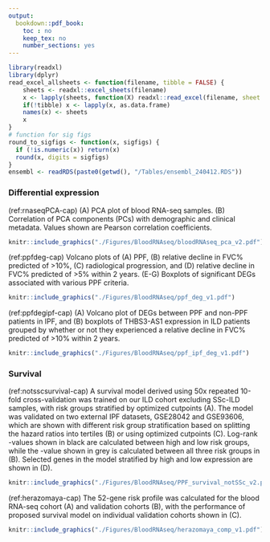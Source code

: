 ```yaml
---
output:
  bookdown::pdf_book:
    toc : no
    keep_tex: no
    number_sections: yes
---
```


```r
library(readxl) 
library(dplyr)
read_excel_allsheets <- function(filename, tibble = FALSE) {
    sheets <- readxl::excel_sheets(filename)
    x <- lapply(sheets, function(X) readxl::read_excel(filename, sheet = X))
    if(!tibble) x <- lapply(x, as.data.frame)
    names(x) <- sheets
    x
}
# function for sig figs
round_to_sigfigs <- function(x, sigfigs) {
  if (!is.numeric(x)) return(x)  
  round(x, digits = sigfigs)
}
ensembl <- readRDS(paste0(getwd(), "/Tables/ensembl_240412.RDS"))
```

<!-- This section is mandatory! -->
\captionsetup{width=6.5in} <!-- makes table caption stays in margins -->

### Differential expression

(ref:rnaseqPCA-cap) \textbf{Principal component analysis (PCA) of blood RNA-seq cohort.} (A) PCA plot of blood RNA-seq samples. (B) Correlation of PCA components (PCs) with demographic and clinical metadata. Values shown are Pearson correlation coefficients. 

```r
knitr::include_graphics("./Figures/BloodRNAseq/bloodRNAseq_pca_v2.pdf")
```

\begin{singlespace}
\pagebreak

(ref:ipfvsssc-cap) \textbf{List of top 50 differentially expressed genes between IPF and SSc-ILD.} Results shown are adjusted for race. 

```r
deg_table <- read_excel_allsheets(here::here('Tables', 'BloodRNAseq', "DEG_diagnosis_race_240529.xlsx"))
IPFSSc <- deg_table[["IPFvsSSc"]]
gene_key <- biomaRt::getBM(attributes=c('ensembl_gene_id', 'chromosome_name'), 
      filters = 'ensembl_gene_id', 
      values = IPFSSc$`ensembl_gene_id`,
      mart = ensembl)

IPFSSc <- IPFSSc %>%
  filter(!ensembl_gene_id %in% (gene_key %>% filter(chromosome_name =="Y") %>% pull(ensembl_gene_id))) %>%
  mutate_at(c("logFC","adj.P.Val"), round_to_sigfigs, sigfigs = 3) %>%
  mutate(P.Value=formatC(P.Value, format = "e", digits=2)) %>%
  dplyr::select(ensembl_gene_id, hgnc_symbol, logFC, P.Value, adj.P.Val)

colnames(IPFSSc) <- c("Ensembl ID","Gene","(ref:logfc)", "(ref:p-it)-value", "FDR")

kableExtra::kbl(
  IPFSSc %>% head(n=50),
  longtable = T,
  format = 'latex',
  booktabs = T, 
  #linesep = "",
  align = "llrcc",
  caption="(ref:ipfvsssc-cap)") %>%
  column_spec(c(1), width="1.2in") %>%
  column_spec(c(2), width="0.7in") %>%
  column_spec(c(3), width="0.6in") %>%
  column_spec(c(4), width="0.6in") %>%
  column_spec(c(5), width="0.6in") %>%
  kableExtra::kable_styling(full_width = F) %>%
  #kableExtra::kable_styling(latex_options = "scale_down") #%>% 
  kableExtra::kable_styling(latex_options = c("HOLD_position", "repeat_header"), font_size = 8) # ensures the table isn't "floated" and pins it to the current location
```

\pagebreak

(ref:ipfsscpathway-cap) \textbf{Top 20 pathways associated with up- and down-regulated SSc-ILD vs IPF differentially expressed genes.} 

```r
sscvsipf_up <- read_xlsx(here::here('Tables', 'BloodRNAseq', "SScvsIPF_up_pathways.xlsx"))
sscvsipf_down <- read_xlsx(here::here('Tables', 'BloodRNAseq', "SScvsIPF_down_pathways.xlsx"))
sscvsipf_up <- sscvsipf_up %>% filter(subcollection %in% c( "GO Biological Process", "Hallmark", "Reactome Pathways", "KEGG Pathways") | collection %in% c("TISSUES"))
sscvsipf_down <- sscvsipf_down %>% filter(subcollection %in% c( "GO Biological Process", "Hallmark", "Reactome Pathways", "KEGG Pathways") | collection %in% c("TISSUES"))

kableExtra::kbl(
  rbind(
    sscvsipf_up %>% mutate(Direction="SSc-ILD Up") %>% dplyr::select(Direction, geneset, fdr) %>% slice(1:20),
    sscvsipf_down %>% mutate(Direction="SSc-ILD Down") %>% dplyr::select(Direction, geneset, fdr) %>% slice(1:20)
      ) %>% 
    mutate(fdr=formatC(fdr, format = "e", digits=2)) %>%
    mutate(geneset = gsub("_", " ", geneset)) %>%
    rename(Pathway = geneset) %>% rename(FDR=fdr),
  longtable = T,
  format = 'latex',
  booktabs = T, 
  #linesep = "",
  align = "llc",
  caption="(ref:ipfsscpathway-cap)") %>%
  column_spec(column=1, width="1.0in") %>%
  column_spec(column=2, width="4.5in") %>%
  kableExtra::kable_styling(full_width = F) %>%
  #kableExtra::kable_styling(latex_options = "scale_down") #%>% 
  kableExtra::kable_styling(latex_options = c("HOLD_position", "repeat_header"), font_size = 8) # ensures the table isn't "floated" and pins it to the current location
```

\pagebreak

(ref:ILDdeg-cap) \textbf{List of top 5 differentially expressed genes between various ILD subtypes.} Results shown are adjusted for race. 

```r
ild_deg <- rbind(
  deg_table[["IPFvsHP"]] %>% 
    mutate(Comparison = "IPF vs HP") %>% 
    mutate_at(c("logFC","adj.P.Val"), round_to_sigfigs, sigfigs = 3) %>%
    mutate(P.Value=formatC(P.Value, format = "e", digits=2)) %>%
    dplyr::select(Comparison, ensembl_gene_id, hgnc_symbol, logFC, P.Value, adj.P.Val) %>% head(n=5),
  deg_table[["HPvsSScILD"]] %>% 
    mutate(Comparison = "HP vs SSc-ILD") %>% 
    mutate_at(c("logFC","adj.P.Val"), round_to_sigfigs, sigfigs = 3) %>%
    mutate(P.Value=formatC(P.Value, format = "e", digits=2)) %>%
    dplyr::select(Comparison, ensembl_gene_id, hgnc_symbol, logFC, P.Value, adj.P.Val) %>% head(n=5),  
  deg_table[["IPFvsIPAF"]] %>% 
    mutate(Comparison = "IPF vs IPAF") %>% 
    mutate_at(c("logFC","adj.P.Val"), round_to_sigfigs, sigfigs = 3) %>%
    mutate(P.Value=formatC(P.Value, format = "e", digits=2)) %>%
    dplyr::select(Comparison, ensembl_gene_id, hgnc_symbol, logFC, P.Value, adj.P.Val) %>% head(n=5),  
  deg_table[["SScILDvsIPAF"]] %>% 
    mutate(Comparison = "SSc-ILD vs IPAF") %>% 
    mutate_at(c("logFC","adj.P.Val"), round_to_sigfigs, sigfigs = 3) %>%
    mutate(P.Value=formatC(P.Value, format = "e", digits=2)) %>%
    dplyr::select(Comparison, ensembl_gene_id, hgnc_symbol, logFC, P.Value, adj.P.Val) %>% head(n=5),  
  deg_table[["IPFvsRA"]] %>% 
    mutate(Comparison = "IPF vs RA-ILD") %>% 
    mutate_at(c("logFC","adj.P.Val"), round_to_sigfigs, sigfigs = 3) %>%
    mutate(P.Value=formatC(P.Value, format = "e", digits=2)) %>%
    dplyr::select(Comparison, ensembl_gene_id, hgnc_symbol, logFC, P.Value, adj.P.Val) %>% head(n=5),  
  deg_table[["HPvsRA"]] %>% 
    mutate(Comparison = "HP vs RA-ILD") %>% 
    mutate_at(c("logFC","adj.P.Val"), round_to_sigfigs, sigfigs = 3) %>%
    mutate(P.Value=formatC(P.Value, format = "e", digits=2)) %>%
    dplyr::select(Comparison, ensembl_gene_id, hgnc_symbol, logFC, P.Value, adj.P.Val) %>% head(n=5),  
  deg_table[["SScILDvsRA"]] %>% 
    mutate(Comparison = "SSc-ILD vs RA-ILD") %>% 
    mutate_at(c("logFC","adj.P.Val"), round_to_sigfigs, sigfigs = 3) %>%
    mutate(P.Value=formatC(P.Value, format = "e", digits=2)) %>%
    dplyr::select(Comparison, ensembl_gene_id, hgnc_symbol, logFC, P.Value, adj.P.Val) %>% head(n=5)
)

colnames(ild_deg) <- c("Comparison","Ensembl ID","Gene","(ref:logfc)", "(ref:p-it)-value", "FDR")

kableExtra::kbl(
  ild_deg,
  longtable = T,
  format = 'latex',
  booktabs = T, 
  #linesep = "",
  align = "llrcc",
  caption="(ref:ILDdeg-cap)") %>%
  column_spec(c(1), width="1.3in") %>%
  column_spec(c(2), width="1.2in") %>%
  column_spec(c(3), width="0.9in") %>%
  column_spec(c(4), width="0.6in") %>%
  column_spec(c(5), width="0.6in") %>%
  column_spec(c(6), width="0.6in") %>%
  kableExtra::kable_styling(full_width = F) %>%
  #kableExtra::kable_styling(latex_options = "scale_down") #%>% 
  kableExtra::kable_styling(latex_options = c("HOLD_position", "repeat_header"), font_size = 8)  # ensures the table isn't "floated" and pins it to the current location
```

\pagebreak

(ref:degrad-cap) \textbf{List of top 10 differentially expressed genes between radiological patterns.} Results shown are adjusted for race. 

```r
rad_table <- read_excel_allsheets(here::here('Tables', 'BloodRNAseq', "DEG_radiology_race_240529.xlsx"))

rad_deg <- rbind(
   rad_table[["UIPvsHP"]] %>% 
    mutate(Comparison = "UIP vs fHP") %>% 
    mutate_at(c("logFC","adj.P.Val"), round_to_sigfigs, sigfigs = 3) %>%
    mutate(P.Value=formatC(P.Value, format = "e", digits=2)) %>%
    dplyr::select(Comparison, ensembl_gene_id, hgnc_symbol, logFC, P.Value, adj.P.Val) %>% head(n=10),
  rad_table[["UIPvsNSIP"]] %>% 
    mutate(Comparison = "UIP vs NSIP") %>% 
    mutate_at(c("logFC","adj.P.Val"), round_to_sigfigs, sigfigs = 3) %>%
    mutate(P.Value=formatC(P.Value, format = "e", digits=2)) %>%
    dplyr::select(Comparison, ensembl_gene_id, hgnc_symbol, logFC, P.Value, adj.P.Val) %>% head(n=10),  
  rad_table[["HPvsNSIP"]] %>% 
    mutate(Comparison = "fHP vs NSIP") %>% 
    mutate_at(c("logFC","adj.P.Val"), round_to_sigfigs, sigfigs = 3) %>%
    mutate(P.Value=formatC(P.Value, format = "e", digits=2)) %>%
    dplyr::select(Comparison, ensembl_gene_id, hgnc_symbol, logFC, P.Value, adj.P.Val) %>% head(n=10) 
)

colnames(rad_deg) <- c("Comparison","Ensembl ID","Gene","(ref:logfc)", "(ref:p-it)-value", "FDR")

kableExtra::kbl(
  rad_deg,
  longtable = T,
  format = 'latex',
  booktabs = T, 
  #linesep = "",
  align = "lllrcc",
  caption="(ref:degrad-cap)") %>%
  column_spec(c(1), width="1.3in") %>%
  column_spec(c(2), width="1.2in") %>%
  column_spec(c(3), width="0.7in") %>%
  column_spec(c(4), width="0.6in") %>%
  column_spec(c(5), width="0.6in") %>%
  column_spec(c(6), width="0.6in") %>%
  kableExtra::kable_styling(full_width = F) %>%
  #kableExtra::kable_styling(latex_options = "scale_down") #%>% 
  kableExtra::kable_styling(latex_options = c("HOLD_position", "repeat_header"), font_size = 8)  # ensures the table isn't "floated" and pins it to the current location
```
\end{singlespace}

\pagebreak

(ref:ppfdeg-cap) \textbf{Differentially expressed genes in PPF.} Volcano plots of (A) PPF, (B) relative decline in FVC% predicted of >10\%, (C) radiological progression, and (D) relative decline in FVC% predicted of >5\% within 2 years. (E-G) Boxplots of significant DEGs associated with various PPF criteria. 

```r
knitr::include_graphics("./Figures/BloodRNAseq/ppf_deg_v1.pdf")
```

(ref:ppfdegipf-cap) \textbf{Differentially expressed genes in IPF patients that experience PPF.} (A) Volcano plot of DEGs between PPF and non-PPF patients in IPF, and (B) boxplots of THBS3-AS1 expression in ILD patients grouped by whether or not they experienced a relative decline in FVC\% predicted of >10\% within 2 years. 

```r
knitr::include_graphics("./Figures/BloodRNAseq/ppf_ipf_deg_v1.pdf")
```

\begin{singlespace}
\pagebreak

(ref:ppfdegtab-cap) \textbf{List of top 5 differentially expressed genes between patients classified as having PPF or not using INBUILD criteria.} Results shown are adjusted for race. 

```r
ppf <- read_excel_allsheets(here::here('Tables', 'BloodRNAseq', "DEG_INBUILD_240529.xlsx"))

ppf_table <- rbind(
   ppf[["PFILD_all"]] %>% 
    mutate(Comparison = "All ILD") %>% 
    mutate_at(c("logFC","adj.P.Val"), round_to_sigfigs, sigfigs = 3) %>%
    mutate(P.Value=formatC(P.Value, format = "e", digits=2)) %>%
    dplyr::select(Comparison, ensembl_gene_id, hgnc_symbol, logFC, P.Value, adj.P.Val) %>% head(n=5),
  ppf[["PFILD_IPF_race"]] %>% 
    mutate(Comparison = "IPF") %>% 
    mutate_at(c("logFC","adj.P.Val"), round_to_sigfigs, sigfigs = 3) %>%
    mutate(P.Value=formatC(P.Value, format = "e", digits=2)) %>%
    dplyr::select(Comparison, ensembl_gene_id, hgnc_symbol, logFC, P.Value, adj.P.Val) %>% head(n=5),  
  ppf[["PFILD_SScILD_race"]] %>% 
    mutate(Comparison = "SSc-ILD") %>% 
    mutate_at(c("logFC","adj.P.Val"), round_to_sigfigs, sigfigs = 3) %>%
    mutate(P.Value=formatC(P.Value, format = "e", digits=2)) %>%
    dplyr::select(Comparison, ensembl_gene_id, hgnc_symbol, logFC, P.Value, adj.P.Val) %>% head(n=5) ,
  ppf[["PFILD_NSIP_race"]] %>% 
    mutate(Comparison = "NSIP") %>% 
    mutate_at(c("logFC","adj.P.Val"), round_to_sigfigs, sigfigs = 3) %>%
    mutate(P.Value=formatC(P.Value, format = "e", digits=2)) %>%
    dplyr::select(Comparison, ensembl_gene_id, hgnc_symbol, logFC, P.Value, adj.P.Val) %>% head(n=5) 
)

colnames(ppf_table) <- c("Stratification","Ensembl ID","Gene","(ref:logfc)", "(ref:p-it)-value", "FDR")

kableExtra::kbl(
  ppf_table,
  longtable = T,
  format = 'latex',
  booktabs = T, 
  #linesep = "",
  align = "lllrcc",
  caption="(ref:ppfdegtab-cap)") %>%
  column_spec(c(1), width="1.0in") %>%
  column_spec(c(2), width="1.2in") %>%
  column_spec(c(3), width="0.8in") %>%
  column_spec(c(4), width="0.6in") %>%
  column_spec(c(5), width="0.6in") %>%
  column_spec(c(6), width="0.6in") %>%
  kableExtra::kable_styling(full_width = F) %>%
  #kableExtra::kable_styling(latex_options = "scale_down") #%>% 
  kableExtra::kable_styling(latex_options = c("HOLD_position", "repeat_header"), font_size = 8)  # ensures the table isn't "floated" and pins it to the current location
```

(ref:ppfradtab-cap) \textbf{List of top 5 differentially expressed genes between patients that do and do not experience radiological progression within 2 years.} Results shown are adjusted for race. 

```r
rad_all <- read_excel_allsheets(here::here('Tables', 'BloodRNAseq', "DEG_rad_progression_2yr_240529.xlsx"))
rad_ipf <- read_excel_allsheets(here::here('Tables', 'BloodRNAseq', "DEG_rad_progression_2yr_IPF_240529.xlsx"))
rad_ssc <- read_excel_allsheets(here::here('Tables', 'BloodRNAseq', "DEG_rad_progression_2yr_SScILD_240529.xlsx"))
rad_nsip <- read_excel_allsheets(here::here('Tables', 'BloodRNAseq', "DEG_rad_progression_2yr_NSIP_240529.xlsx"))
  
rad_prog_table <- rbind(
   rad_all[["rad_progress_race"]] %>% 
    mutate(Comparison = "All ILD") %>% 
    mutate_at(c("logFC","adj.P.Val"), round_to_sigfigs, sigfigs = 3) %>%
    mutate(P.Value=formatC(P.Value, format = "e", digits=2)) %>%
    dplyr::select(Comparison, ensembl_gene_id, hgnc_symbol, logFC, P.Value, adj.P.Val) %>% head(n=5),
  rad_ipf[["rad_progression_race_IPF"]] %>% 
    mutate(Comparison = "IPF") %>% 
    mutate_at(c("logFC","adj.P.Val"), round_to_sigfigs, sigfigs = 3) %>%
    mutate(P.Value=formatC(P.Value, format = "e", digits=2)) %>%
    dplyr::select(Comparison, ensembl_gene_id, hgnc_symbol, logFC, P.Value, adj.P.Val) %>% head(n=5),  
  rad_ssc[["rad_progression_race_SScILD"]] %>%
    mutate(Comparison = "SSc-ILD") %>% 
    mutate_at(c("logFC","adj.P.Val"), round_to_sigfigs, sigfigs = 3) %>%
    mutate(P.Value=formatC(P.Value, format = "e", digits=2)) %>%
    dplyr::select(Comparison, ensembl_gene_id, hgnc_symbol, logFC, P.Value, adj.P.Val) %>% head(n=5) ,
  rad_nsip[["rad_progression_race_NSIP"]] %>% 
    mutate(Comparison = "NSIP") %>% 
    mutate_at(c("logFC","adj.P.Val"), round_to_sigfigs, sigfigs = 3) %>%
    mutate(P.Value=formatC(P.Value, format = "e", digits=2)) %>%
    dplyr::select(Comparison, ensembl_gene_id, hgnc_symbol, logFC, P.Value, adj.P.Val) %>% head(n=5) 
)

colnames(rad_prog_table) <- c("Stratification","Ensembl ID","Gene","(ref:logfc)", "(ref:p-it)-value", "FDR")

kableExtra::kbl(
  rad_prog_table,
  longtable = T,
  format = 'latex',
  booktabs = T, 
  #linesep = "",
  align = "lllrcc",
  caption="(ref:ppfradtab-cap)") %>%
  column_spec(c(1), width="1.0in") %>%
  column_spec(c(2), width="1.2in") %>%
  column_spec(c(3), width="0.8in") %>%
  column_spec(c(4), width="0.6in") %>%
  column_spec(c(5), width="0.6in") %>%
  column_spec(c(6), width="0.6in") %>%
  kableExtra::kable_styling(full_width = F) %>%
  #kableExtra::kable_styling(latex_options = "scale_down") #%>% 
  kableExtra::kable_styling(latex_options = c("HOLD_position", "repeat_header"), font_size = 8)  # ensures the table isn't "floated" and pins it to the current location
```

\end{singlespace}
\pagebreak

### Survival

\begin{singlespace}

(ref:ildsurvivalgenes-cap) \textbf{ILD survival model genes.} 

```r
ild_genes <- read.csv(here::here('Tables', 'BloodRNAseq', "ild_survival_genes.csv"), row.names=1)
ild_genes <- ild_genes %>% mutate_at(c("Overall"), round_to_sigfigs, sigfigs = 3) %>%
  dplyr::select(ensembl_gene_id, hgnc_symbol, Overall)
colnames(ild_genes) <- c("Ensembl ID", "Gene" , "Weight")

kableExtra::kbl(
  ild_genes,
  longtable = T,
  format = 'latex',
  booktabs = T, 
  linesep = "",
  align = "llc",
  caption="(ref:ildsurvivalgenes-cap)") %>%
  column_spec(c(1), width="1.2in") %>%
  column_spec(c(2), width="1.0in") %>%
  column_spec(c(3), width="0.6in") %>%
  kableExtra::kable_styling(full_width = F) %>%
  #kableExtra::kable_styling(latex_options = "scale_down") #%>% 
  kableExtra::kable_styling(latex_options = c("HOLD_position", "repeat_header"), font_size = 8)  # ensures the table isn't "floated" and pins it to the current location
```

(ref:notsscsurvivalgenes-cap) \textbf{ILD (excluding SSc-ILD) survival model genes.} 

```r
ild_genes <- read.csv(here::here('Tables', 'BloodRNAseq', "ildnotssc_survival_genes.csv"), row.names=1)
ild_genes <- ild_genes %>% mutate_at(c("Overall"), round_to_sigfigs, sigfigs = 3) %>%
  dplyr::select(ensembl_gene_id, hgnc_symbol, Overall)
colnames(ild_genes) <- c("Ensembl ID", "Gene" , "Weight")

kableExtra::kbl(
  ild_genes,
  longtable = T,
  format = 'latex',
  booktabs = T, 
  linesep = "",
  align = "lrl",
  caption="(ref:notsscsurvivalgenes-cap)") %>%
  column_spec(c(1), width="1.0in") %>%
  column_spec(c(2), width="0.8in") %>%
  column_spec(c(3), width="0.6in") %>%
  kableExtra::kable_styling(full_width = F) %>%
  #kableExtra::kable_styling(latex_options = "scale_down") #%>% 
  kableExtra::kable_styling(latex_options = c("HOLD_position", "repeat_header"), font_size = 8) # ensures the table isn't "floated" and pins it to the current location
```

\end{singlespace}

(ref:notsscsurvival-cap) \textbf{ILD (excluding SSc-ILD) survival model derived from the peripheral transcriptome.} A survival model derived using 50x repeated 10-fold cross-validation was trained on our ILD cohort excluding SSc-ILD samples, with risk groups stratified by optimized cutpoints (A). The model was validated on two external IPF datasets, GSE28042 and GSE93606, which are shown with different risk group stratification based on splitting the hazard ratios into tertiles (B) or using optimized cutpoints (C). Log-rank \textit{P}-values shown in black are calculated between high and low risk groups, while the \textit{P}-value shown in grey is calculated between all three risk groups in (B). Selected genes in the model stratified by high and low expression are shown in (D). 

```r
knitr::include_graphics("./Figures/BloodRNAseq/PPF_survival_notSSc_v2.pdf")
```

(ref:herazomaya-cap) \textbf{Performance of the 52-gene risk profile published by Herazo-Maya \textit{et al.}} The 52-gene risk profile was calculated for the blood RNA-seq cohort (A) and validation cohorts (B), with the performance of proposed survival model on individual validation cohorts shown in (C). 

```r
knitr::include_graphics("./Figures/BloodRNAseq/herazomaya_comp_v1.pdf")
```


